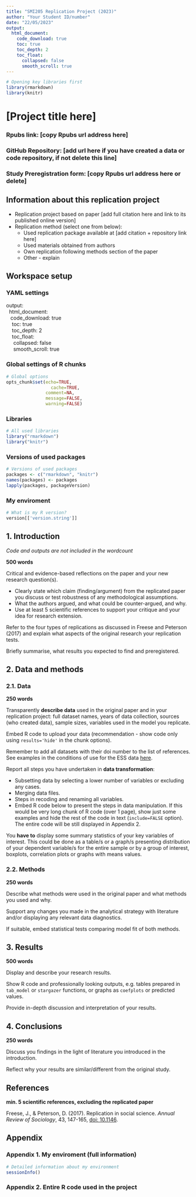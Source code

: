 ```yaml
---
title: "SMI205 Replication Project (2023)"
author: "Your Student ID/number"
date: "22/05/2023"
output: 
  html_document: 
    code_download: true
    toc: true
    toc_depth: 2
    toc_float: 
      collapsed: false
      smooth_scroll: true
---
```


```r
# Opening key libraries first
library(rmarkdown)
library(knitr)
```

# [Project title here]

### Rpubs link: [copy Rpubs url address here]
### GitHub Repository: [add url here if you have created a data or code repository, if not delete this line]
### Study Preregistration form: [copy Rpubs url address here or delete]

## Information about this replication project
* Replication project based on paper [add full citation here and link to its published online version]
* Replication method (select one from below):
  + Used replication package available at [add citation + repository link here]
  + Used materials obtained from authors
  + Own replication following methods section of the paper
  + Other - explain

## Workspace setup {.tabset .tabset-pills}

### YAML settings

 output: </br>
  &nbsp; html_document: </br>
    &nbsp;&nbsp; code_download: true </br>
    &nbsp;&nbsp;&nbsp; toc: true </br>
    &nbsp;&nbsp;&nbsp; toc_depth: 2 </br>
    &nbsp;&nbsp;&nbsp; toc_float: </br>
      &nbsp;&nbsp;&nbsp;&nbsp; collapsed: false </br>
      &nbsp;&nbsp;&nbsp;&nbsp; smooth_scroll: true </br>

### Global settings of R chunks

```r
# Global options
opts_chunk$set(echo=TRUE,
	             cache=TRUE,
               comment=NA,
               message=FALSE,
               warning=FALSE)
```

### Libraries

```r
# All used libraries
library("rmarkdown")
library("knitr")
```

### Versions of used packages

```r
# Versions of used packages
packages <- c("rmarkdown", "knitr")
names(packages) <- packages
lapply(packages, packageVersion)
```

### My enviroment

```r
# What is my R version?
version[['version.string']]
```

## 1. Introduction

*Code and outputs are not included in the wordcount*

**500 words**

Critical and evidence-based reflections on the paper and your new research question(s). 

* Clearly state which claim (finding/argument) from the replicated paper you discuss or test robustness of any methodological assumptions. 
* What the authors argued, and what could be counter-argued, and why.
* Use at least 5 scientific references to support your critique and your idea for research extension. 

Refer to the four types of replications as discussed in Freese and Peterson (2017) and explain what aspects of the original research your replication tests.

Briefly summarise, what results you expected to find and preregistered.


## 2. Data and methods

### 2.1. Data

**250 words**

Transparently __describe data__ used in the original paper and in your replication project: full dataset names, years of data collection, sources (who created data), sample sizes, variables used in the model you replicate.

Embed R code to upload your data (recommendation - show code only using `results='hide'` in the chunk options). 

Remember to add all datasets with their doi number to the list of references. See examples in the conditions of use for the ESS data [here](https://www.europeansocialsurvey.org/data/conditions_of_use.html).

Report all steps you have undertaken in __data transformation__:

* Subsetting data by selecting a lower number of variables or excluding any cases.
* Merging data files.
* Steps in recoding and renaming all variables. 
* Embed R code below to present the steps in data manipulation. If this would be very long chunk of R code (over 1 page), show just some examples and hide the rest of the code in text (`include=FALSE` option). The entire code will be still displayed in Appendix 2. 

You __have to__ display some summary statistics of your key variables of interest. This could be done as a table/s or a graph/s presenting distribution of your dependent variable/s for the entire sample or by a group of interest, boxplots, correlation plots or graphs with means values.


### 2.2. Methods

**250 words**

Describe what methods were used in the original paper and what methods you used and why. 

Support any changes you made in the analytical strategy with literature and/or displaying any relevant data diagnostics. 

If suitable, embed statistical tests comparing model fit of both methods.


## 3. Results

**500 words**

Display and describe your research results.

Show R code and professionally looking outputs, e.g. tables prepared in `tab_model` or `stargazer` functions, or graphs as `coefplots` or predicted values.

Provide in-depth discussion and interpretation of your results.


## 4. Conclusions

**250 words**

Discuss you findings in the light of literature you introduced in the introduction.

Reflect why your results are similar/different from the original study. 


## References

**min. 5 scientific references, excluding the replicated paper**

Freese, J., & Peterson, D. (2017). Replication in social science. *Annual Review of Sociology*, 43, 147-165, [doi: 10.1146](https://www.annualreviews.org/doi/abs/10.1146/annurev-soc-060116-053450).

## Appendix

### Appendix 1. My enviroment (full information) 

```r
# Detailed information about my environment
sessionInfo()
```

### Appendix 2. Entire R code used in the project

```r
```
